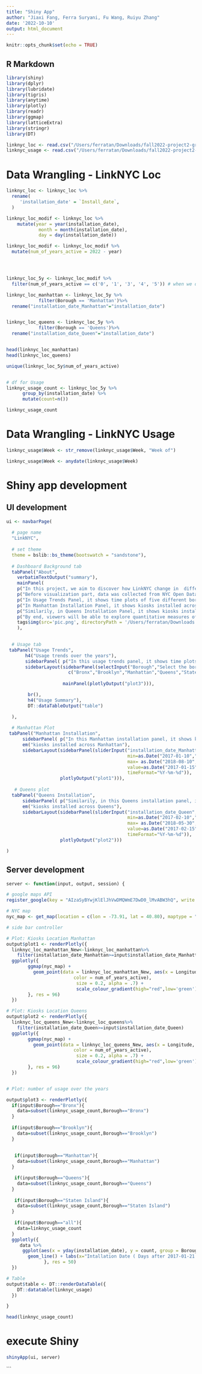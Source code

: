 ```yaml
---
title: "Shiny App"
author: "Jiaxi Fang, Ferra Suryani, Fu Wang, Ruiyu Zhang"
date: '2022-10-10'
output: html_document
---
```


```r
knitr::opts_chunk$set(echo = TRUE)
```

## R Markdown

```r
library(shiny)
library(dplyr)
library(lubridate)
library(tigris)
library(anytime)
library(plotly)
library(readr)
library(ggmap)
library(latticeExtra)
library(stringr)
library(DT)


```

```r
linknyc_loc <- read.csv("/Users/ferratan/Downloads/fall2022-project2-group11-fu/data/cleaned_location.csv")
linknyc_usage <- read.csv("/Users/ferratan/Downloads/fall2022-project2-group11-fu/data/cleaned_usage.csv")
```




# Data Wrangling - LinkNYC Loc
```r
linknyc_loc <- linknyc_loc %>%
  rename(
     'installation_date' = `Install_date`,
  )

linknyc_loc_modif <- linknyc_loc %>% 
    mutate(year = year(installation_date), 
            month = month(installation_date), 
            day = day(installation_date))

linknyc_loc_modif <- linknyc_loc_modif %>%
  mutate(num_of_years_active = 2022 - year)




linknyc_loc_5y <- linknyc_loc_modif %>% 
  filter(num_of_years_active == c('0', '1', '3', '4', '5')) # when we did <= '5', 46 and 50 is included

linknyc_loc_manhattan <- linknyc_loc_5y %>%
            filter(Borough == 'Manhattan')%>%
  rename("installation_date_Manhattan"="installation_date")


linknyc_loc_queens <- linknyc_loc_5y %>%
            filter(Borough == 'Queens')%>%
  rename("installation_date_Queen"="installation_date")


head(linknyc_loc_manhattan)
head(linknyc_loc_queens)

unique(linknyc_loc_5y$num_of_years_active)


# df for Usage
linknyc_usage_count <- linknyc_loc_5y %>%
      group_by(installation_date) %>%
      mutate(count=n())

linknyc_usage_count
```

# Data Wrangling - LinkNYC Usage
```r
linknyc_usage$Week <- str_remove(linknyc_usage$Week, "Week of")

linknyc_usage$Week <- anydate(linknyc_usage$Week)
```


# Shiny app development

## UI development
```r
ui <- navbarPage(
  
  # page name
  "LinkNYC",
                 
  # set theme
  theme = bslib::bs_theme(bootswatch = "sandstone"),    
  
  # Dashboard Background tab
  tabPanel("About",
    verbatimTextOutput("summary"),
    mainPanel(
    p("In this project, we aim to discover how LinkNYC change in  different neighborhood in NYC along time, including pre-pandemic period and during pandemic. Specifically, we look at the usage trend or installation counts over the years in five boroughs of NYC. Also, we map out installation points to take a closer look at the usage density in Manhattan and Queens."),
    p("Before visualization part, data was collected from NYC Open Data website. Data was then cleaned, including checking missing values or outliers, converting datetime, and removing irrelevant columns."),
    p("In Usage Trends Panel, it shows time plots of five different boroughs installation counts from 2016 to 2021, followed by data summary below."),
    p("In Manhattan Installation Panel, it shows kiosks installed across Manhattan in an interactive map, where allows viewers to zoom in or out, panning around, and filtering the installation date."),
    p("Similarily, in Queens Installation Panel, it shows kiosks installed across Queens in an interative map."),
    p("By end, viewers will be able to explore quantitative measures of how the Covid-19 pandemic impacted LinkNYC in NYC."),
    tags$img(src='pic.png', directoryPath = '/Users/ferratan/Downloads',height="70%", width="70%"))
    ),

                 
  # Usage tab               
 tabPanel("Usage Trends",
       h4("Usage trends over the years"),
       sidebarPanel( p("In this usage trends panel, it shows time plots of five different boroughs installation counts from 2016 to 2021, followed by data summary below.",style="color:blue")),
       sidebarLayout(sidebarPanel(selectInput("Borough","Select the borough",
                       c("Bronx","Brooklyn","Manhattan","Queens","Staten Island","all"))),
                                   
                     mainPanel(plotlyOutput("plot3"))),

        br(),
        h4("Usage Summary"),
        DT::dataTableOutput("table")

  ),
  
  # Manhattan Plot
 tabPanel("Manhattan Installation",
      sidebarPanel( p("In this Manhattan installation panel, it shows kiosks installed across Manhattan in an interactive map, where allows viewers to zoom in or out, panning around, and filtering the installation date.",style="color:blue")),
      em("kiosks installed across Manhattan"),
      sidebarLayout(sidebarPanel(sliderInput("installation_date_Manhattan", "Installation Date",
                                             min=as.Date("2017-01-10","%Y-%m-%d"),
                                             max= as.Date("2018-08-10","%Y-%m-%d"),
                                             value=as.Date("2017-01-15"),
                                             timeFormat="%Y-%m-%d")),
                    plotlyOutput("plot1"))),
    
   # Queens plot
  tabPanel("Queens Installation",
      sidebarPanel( p("Similarily, in this Queens installation panel, it shows kiosks installed across Queens in an interative map.",style="color:blue")),
      em("kiosks installed across Queens"),
      sidebarLayout(sidebarPanel(sliderInput("installation_date_Queen", "Installation Date",
                                             min=as.Date("2017-02-10","%Y-%m-%d"),
                                             max= as.Date("2018-05-30","%Y-%m-%d"),
                                             value=as.Date("2017-02-15"),
                                             timeFormat="%Y-%m-%d")),
                    plotlyOutput("plot2")))

)

```

## Server development
```r
server <- function(input, output, session) {

# google maps API
register_google(key = "AIzaSyBYwjKlElJhVwDMQWmE7DwD0_lMvABW3hQ", write = TRUE)

# NYC map
nyc_map <- get_map(location = c(lon = -73.91, lat = 40.80), maptype = "terrain", color = 'bw', zoom = 11)

# side bar controller

# Plot: Kiosks Location Manhattan
output$plot1 <- renderPlotly({
  linknyc_loc_manhattan_New<-linknyc_loc_manhattan%>%
    filter(installation_date_Manhattan>=input$installation_date_Manhattan)
  ggplotly({
        ggmap(nyc_map) + 
          geom_point(data = linknyc_loc_manhattan_New, aes(x = Longitude, y = Latitude, 
                         color = num_of_years_active), 
                          size = 0.2, alpha = .7) +
                          scale_colour_gradient(high="red",low='green')
        }, res = 96)
  })

# Plot: Kiosks Location Queens
output$plot2 <- renderPlotly({
  linknyc_loc_queens_New<-linknyc_loc_queens%>%
    filter(installation_date_Queen>=input$installation_date_Queen)
  ggplotly({
        ggmap(nyc_map) + 
          geom_point(data = linknyc_loc_queens_New, aes(x = Longitude, y = Latitude, 
                         color = num_of_years_active), 
                          size = 0.2, alpha = .7) +
                          scale_colour_gradient(high="red",low='green') 
        }, res = 96)
  })


# Plot: number of usage over the years

output$plot3 <- renderPlotly({
  if(input$Borough=="Bronx"){
    data=subset(linknyc_usage_count,Borough=="Bronx")
  }
  
  if(input$Borough=="Brooklyn"){
    data=subset(linknyc_usage_count,Borough=="Brooklyn")
  }
  
  
   if(input$Borough=="Manhattan"){
    data=subset(linknyc_usage_count,Borough=="Manhattan")
  }

   if(input$Borough=="Queens"){
    data=subset(linknyc_usage_count,Borough=="Queens")
  }
  
   if(input$Borough=="Staten Island"){
    data=subset(linknyc_usage_count,Borough=="Staten Island")
  }
  
   if(input$Borough=="all"){
    data=linknyc_usage_count
  }
  ggplotly({
     data %>%
      ggplot(aes(x = yday(installation_date), y = count, group = Borough, color = Borough)) +
        geom_line() + labs(x="Intallation Date ( Days after 2017-01-21 )", y="Installation Count")+theme(axis.text.x = element_text(angle = 45, hjust = 0.5, vjust = 0.5))
              }, res = 50)
  })

# Table
output$table <- DT::renderDataTable({
    DT::datatable(linknyc_usage)
  })

}

head(linknyc_usage_count)
```

# execute Shiny
```r
shinyApp(ui, server)
```
```